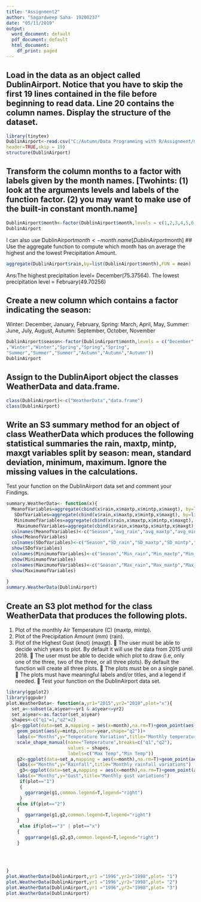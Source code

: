 ---
title: "Assignment2"
author: "Sagardweep Saha- 19200237"
date: "05/11/2019"
output:
  word_document: default
  pdf_document: default
  html_document:
    df_print: paged
---
## Load in the data as an object called DublinAirport. Notice that you have to skip the first 19 lines contained in the file before beginning to read data. Line 20 contains the column names. Display the structure of the dataset.

```{r Read}
library(tinytex)
DublinAirport<-read.csv("C:/Autumn/Data Programming with R/Assignment/mly532.csv",
header=TRUE,skip = 19)
structure(DublinAirport)
```

## Transform the column months to a factor with labels given by the month names. [Twohints: (1) look at the arguments levels and labels of the function factor. (2) you may want to make use of the built-in constant month.name]
```{r month name}
DublinAirport$month<-factor(DublinAirport$month,levels = c(1,2,3,4,5,6,7,8,9,10,11,12),labels = month.name)
DublinAirport
```
I can also use DublinAirport$month<-month.name[DublinAirport$month]
## Use the aggregate function to compute which month has on average the highest and the lowest Precipitation Amount.
```{r aggregate}
aggregate(DublinAirport$rain,by=list(DublinAirport$month),FUN = mean)
```
Ans:The highest precipitation level= December(75.37564).
The lowest precipitation level = February(49.70256)

## Create a new column which contains a factor indicating the season:
Winter: December, January, February,
Spring: March, April, May,
Summer: June, July, August,
Autumn: September, October, November
```{r seasons}
DublinAirport$season<-factor(DublinAirport$month,levels = c("December","January","February","March",                           "April","May","June","July","August",  "September","October","November"),labels=c("Winter"
,"Winter","Winter","Spring","Spring","Spring",
"Summer","Summer","Summer","Autumn","Autumn","Autumn")) 
DublinAirport
```

## Assign to the DublinAiport object the classes WeatherData and data.frame.
```{r class}
class(DublinAirport)<-c("WeatherData","data.frame")
class(DublinAirport)
```
## Write an S3 summary method for an object of class WeatherData which produces the following statistical summaries the rain, maxtp, mintp, maxgt variables split by season: mean, standard deviation, minimum, maximum. Ignore the missing values in the calculations.
Test your function on the DublinAirport data set and comment your Findings.
```{r s3 summary}
summary.WeatherData<- function(x){
  MeanofVariables=aggregate(cbind(x$rain,x$maxtp,x$mintp,x$maxgt), by=list(x$season),FUN = mean,na.rm=T)
   SDofVariables=aggregate(cbind(x$rain,x$maxtp,x$mintp,x$maxgt), by=list(x$season),FUN = sd,na.rm=T)
   MinimumofVariables=aggregate(cbind(x$rain,x$maxtp,x$mintp,x$maxgt), by=list(x$season),FUN = min,na.rm=T)
    MaximumofVariables=aggregate(cbind(x$rain,x$maxtp,x$mintp,x$maxgt), by=list(x$season),FUN = max,na.rm=T)
  colnames(MeanofVariables)<-c("Season","avg_rain","avg_maxtp","avg_mintp","avg_maxgt")
  show(MeanofVariables)
  colnames(SDofVariables)<-c("Season","SD_rain","SD_maxtp","SD_mintp","SD_maxgt")
  show(SDofVariables)
  colnames(MinimumofVariables)<-c("Season","Min_rain","Min_maxtp","Min_mintp","Min_maxgt")
  show(MinimumofVariables)
  colnames(MaximumofVariables)<-c("Season","Max_rain","Max_maxtp","Max_mintp","Max_maxgt")
  show(MaximumofVariables)
  
}
summary.WeatherData(DublinAirport)
```

## Create an S3 plot method for the class WeatherData that produces the following plots.
(1) Plot of the monthly Air Temperature (C) (maxtp, mintp).
(2) Plot of the Precipitation Amount (mm) (rain).
(3) Plot of the Highest Gust (knot) (maxgt).
 The user must be able to decide which years to plot. By default it will use the
data from 2015 until 2018.
 The user must be able to decide which plot to draw (i.e, only one of the three,
two of the three, or all three plots). By default the function will create all three
plots.
 The plots must be on a single panel.
 The plots must have meaningful labels and/or titles, and a legend if needed.
 Test your function on the DublinAirport data set.
```{r plot}
library(ggplot2)
library(ggpubr)
plot.WeatherData<- function(a,yr1="2015",yr2="2018",plot="x"){
  set_a<-subset(a,a$year>=yr1 & a$year<=yr2)
  set_a$year<-as.factor(set_a$year)
  shapes<-c("q1"=1,"q2"=2)
  g1<-ggplot(data=set_a,mapping = aes(x=month),na.rm=T)+geom_point(aes(y=maxtp,colour=year,shape="q1"))+
    geom_point(aes(y=mintp,colour=year,shape="q2"))+
    labs(x="Months",y="Temperature Variation",title="Monthly temperature variations")
    scale_shape_manual(name="Temperature",breaks=c("q1","q2"),
                       values = shapes,
                       labels=c("Max Temp","Min Temp"))
    g2<-ggplot(data=set_a,mapping = aes(x=month),na.rm=T)+geom_point(aes(y=rain,colour=year))+
    labs(x="Months",y="Rainfall",title="Monthly rainfall variations")
     g3<-ggplot(data=set_a,mapping = aes(x=month),na.rm=T)+geom_point(aes(y=maxgt,colour=year))+
    labs(x="Months",y="Gust",title="Monthly gust variations")
     if(plot=="1")
     {
       ggarrange(g1,common.legend=T,legend="right")
     }
    else if(plot=="2")
    {
       ggarrange(g1,g2,common.legend=T,legend="right")
    }
     else if(plot=="3" | plot=="x")
    {
       ggarrange(g1,g2,g3,common.legend=T,legend="right")
    }
     
      
    
    
}
plot.WeatherData(DublinAirport,yr1 ="1996",yr2="1998",plot= "1")
plot.WeatherData(DublinAirport,yr1 ="1996",yr2="1998",plot= "2")
plot.WeatherData(DublinAirport,yr1 ="1996",yr2="1998",plot= "3")
plot.WeatherData(DublinAirport)



```